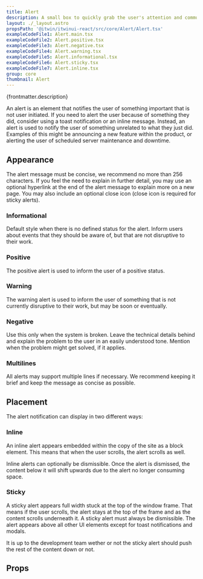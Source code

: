 ```yaml
---
title: Alert
description: A small box to quickly grab the user's attention and communicate a brief message.
layout: ./_layout.astro
propsPath: '@itwin/itwinui-react/src/core/Alert/Alert.tsx'
exampleCodeFile1: Alert.main.tsx
exampleCodeFile2: Alert.positive.tsx
exampleCodeFile3: Alert.negative.tsx
exampleCodeFile4: Alert.warning.tsx
exampleCodeFile5: Alert.informational.tsx
exampleCodeFile6: Alert.sticky.tsx
exampleCodeFile7: Alert.inline.tsx
group: core
thumbnail: Alert
---
```



<p>{frontmatter.description}</p>

<LiveExample src={frontmatter.exampleCodeFile1} />

An alert is an element that notifies the user of something important that is not user initiated. If you need to alert the user because of something they did, consider using a toast notification or an inline message. Instead, an alert is used to notify the user of something unrelated to what they just did. Examples of this might be announcing a new feature within the product, or alerting the user of scheduled server maintenance and downtime.

## Appearance

The alert message must be concise, we recommend no more than 256 characters. If you feel the need to explain in further detail, you may use an optional hyperlink at the end of the alert message to explain more on a new page. You may also include an optional close icon (close icon is required for sticky alerts).

### Informational

<LiveExample src={frontmatter.exampleCodeFile5} />

Default style when there is no defined status for the alert. Inform users about events that they should be aware of, but that are not disruptive to their work.

### Positive

<LiveExample src={frontmatter.exampleCodeFile2} />

The positive alert is used to inform the user of a positive status.

### Warning

<LiveExample src={frontmatter.exampleCodeFile4} />

The warning alert is used to inform the user of something that is not currently disruptive to their work, but may be soon or eventually.

### Negative

<LiveExample src={frontmatter.exampleCodeFile3} />

Use this only when the system is broken. Leave the technical details behind and explain the problem to the user in an easily understood tone. Mention when the problem might get solved, if it applies.

### Multilines

All alerts may support multiple lines if necessary. We recommend keeping it brief and keep the message as concise as possible.

## Placement

The alert notification can display in two different ways:

### Inline

<LiveExample src={frontmatter.exampleCodeFile7} />

An inline alert appears embedded within the copy of the site as a block element. This means that when the user scrolls, the alert scrolls as well.

Inline alerts can optionally be dismissible. Once the alert is dismissed, the content below it will shift upwards due to the alert no longer consuming space.

### Sticky

<LiveExample src={frontmatter.exampleCodeFile6} />

A sticky alert appears full width stuck at the top of the window frame. That means if the user scrolls, the alert stays at the top of the frame and as the content scrolls underneath it. A sticky alert must always be dismissible. The alert appears above all other UI elements except for toast notifications and modals.

It is up to the development team wether or not the sticky alert should push the rest of the content down or not.

## Props

<PropsTable path={frontmatter.propsPath} />
